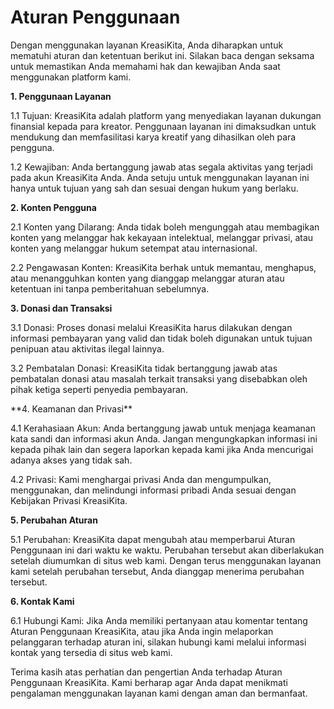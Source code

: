 # Aturan Penggunaan

Dengan menggunakan layanan KreasiKita, Anda diharapkan untuk mematuhi aturan dan ketentuan berikut ini. Silakan baca dengan seksama untuk memastikan Anda memahami hak dan kewajiban Anda saat menggunakan platform kami.

<div className="flex flex-col md:flex-row md:gap-10">

<div className="md:w-1/2">

**1. Penggunaan Layanan**

1.1 Tujuan: KreasiKita adalah platform yang menyediakan layanan dukungan finansial kepada para kreator. Penggunaan layanan ini dimaksudkan untuk mendukung dan memfasilitasi karya kreatif yang dihasilkan oleh para pengguna.

1.2 Kewajiban: Anda bertanggung jawab atas segala aktivitas yang terjadi pada akun KreasiKita Anda. Anda setuju untuk menggunakan layanan ini hanya untuk tujuan yang sah dan sesuai dengan hukum yang berlaku.

**2. Konten Pengguna**

2.1 Konten yang Dilarang: Anda tidak boleh mengunggah atau membagikan konten yang melanggar hak kekayaan intelektual, melanggar privasi, atau konten yang melanggar hukum setempat atau internasional.

2.2 Pengawasan Konten: KreasiKita berhak untuk memantau, menghapus, atau menangguhkan konten yang dianggap melanggar aturan atau ketentuan ini tanpa pemberitahuan sebelumnya.

**3. Donasi dan Transaksi**

3.1 Donasi: Proses donasi melalui KreasiKita harus dilakukan dengan informasi pembayaran yang valid dan tidak boleh digunakan untuk tujuan penipuan atau aktivitas ilegal lainnya.

3.2 Pembatalan Donasi: KreasiKita tidak bertanggung jawab atas pembatalan donasi atau masalah terkait transaksi yang disebabkan oleh pihak ketiga seperti penyedia pembayaran.

</div>
<div className="md:w-1/2">
**4. Keamanan dan Privasi**

4.1 Kerahasiaan Akun: Anda bertanggung jawab untuk menjaga keamanan kata sandi dan informasi akun Anda. Jangan mengungkapkan informasi ini kepada pihak lain dan segera laporkan kepada kami jika Anda mencurigai adanya akses yang tidak sah.

4.2 Privasi: Kami menghargai privasi Anda dan mengumpulkan, menggunakan, dan melindungi informasi pribadi Anda sesuai dengan Kebijakan Privasi KreasiKita.

**5. Perubahan Aturan**

5.1 Perubahan: KreasiKita dapat mengubah atau memperbarui Aturan Penggunaan ini dari waktu ke waktu. Perubahan tersebut akan diberlakukan setelah diumumkan di situs web kami. Dengan terus menggunakan layanan kami setelah perubahan tersebut, Anda dianggap menerima perubahan tersebut.

**6. Kontak Kami**

6.1 Hubungi Kami: Jika Anda memiliki pertanyaan atau komentar tentang Aturan Penggunaan KreasiKita, atau jika Anda ingin melaporkan pelanggaran terhadap aturan ini, silakan hubungi kami melalui informasi kontak yang tersedia di situs web kami.

Terima kasih atas perhatian dan pengertian Anda terhadap Aturan Penggunaan KreasiKita. Kami berharap agar Anda dapat menikmati pengalaman menggunakan layanan kami dengan aman dan bermanfaat.

</div>
</div>

